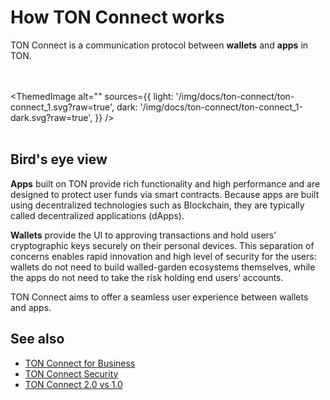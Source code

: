 
# How TON Connect works

TON Connect is a communication protocol between **wallets** and **apps** in TON.



<br></br>
<ThemedImage
    alt=""
    sources={{
        light: '/img/docs/ton-connect/ton-connect_1.svg?raw=true',
        dark: '/img/docs/ton-connect/ton-connect_1-dark.svg?raw=true',
    }}
/>
<br></br>

## Bird's eye view

**Apps** built on TON provide rich functionality and high performance and are designed to protect user funds via smart contracts. Because apps are built using decentralized technologies such as Blockchain, they are typically called decentralized applications (dApps).

**Wallets** provide the UI to approving transactions and hold users’ cryptographic keys securely on their personal devices.
This separation of concerns enables rapid innovation and high level of security for the users: wallets do not need to build walled-garden ecosystems themselves, while the apps do not need to take the risk holding end users’ accounts.

TON Connect aims to offer a seamless user experience between wallets and apps.

## See also

- [TON Connect for Business](/v3/guidelines/ton-connect/business/ton-connect-for-business)
- [TON Connect Security](/v3/guidelines/ton-connect/business/ton-connect-for-security)
- [TON Connect 2.0 vs 1.0](/v3/guidelines/ton-connect/business/ton-connect-comparison)


